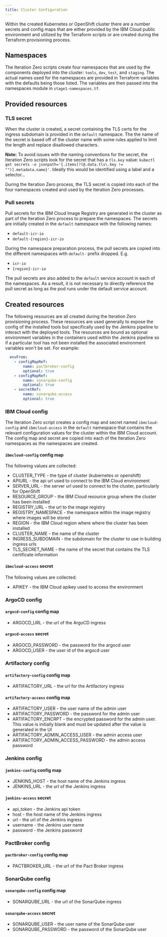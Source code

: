 ```yaml
---
title: Cluster Configuration
---
```


<PageDescription>

Within the created Kubernetes or OpenShift cluster there are a number secrets
and config maps that are either provided by the IBM Cloud public environment and
utilized by the Terraform scripts or are created during the Terraform provisioning
process.

</PageDescription>


## Namespaces

The Iteration Zero scripts create four namespaces that are used by the components deployed into the cluster: `tools`, 
`dev`, `test`, and `staging`. The actual names used for the namespaces are provided in Terraform variables with the
defaults being those listed. The variables are then passed into the namespaces module in `stage1-namespaces.tf`.

## Provided resources

### TLS secret

When the cluster is created, a secret containing the TLS certs for the ingress subdomain is provided in the 
`default` namespace. The the name of the secret is based off of the cluster name with some rules applied to limit the
length and replace disallowed characters.

**Note:** To avoid issues with the naming conventions for the secret, the Iteration Zero scripts look for the secret
that has a `tls.key` value: `kubectl get secrets -o jsonpath='{.items[?(@.data.tls\.key != "")].metadata.name}'`.
Ideally this would be identified using a label and a selector...

During the Iteration Zero process, the TLS secret is copied into each of the four namespaces created and used by the 
Iteration Zero processes.

### Pull secrets

Pull secrets for the IBM Cloud Image Registry are generated in the cluster as part of the Iteration Zero process to 
prepare the namespaces. The secrets are initially created in the `default` namespace with the following names:
- `default-icr-io` 
- `default-{region}-icr-io` 

During the namespace preparation process, the pull secrets are copied into the different namespaces with `default-`
prefix dropped. E.g.
- `icr-io`
- `{region}-icr-io`

The pull secrets are also added to the `default` service account in each of the namespaces. As a result, it is not 
necessary to directly reference the pull secret as long as the pod runs under the default service account.

## Created resources

The following resources are all created during the Iteration Zero provisioning process. These resources
are used generally to expose the config of the installed tools but specifically used by the Jenkins 
pipeline to interact with the deployed tools. The resources are bound as optional environment variables
in the containers used within the Jenkins pipeline so if a particular tool has not been installed the
associated environment variables won't be set. For example:

```yaml
  envFrom:
    - configMapRef:
        name: pactbroker-config
        optional: true
    - configMapRef:
        name: sonarqube-config
        optional: true
    - secretRef:
        name: sonarqube-access
        optional: true
```

### IBM Cloud config

The Iteration Zero script creates a config map and secret named `ibmcloud-config` and `ibmcloud-access`
in the `default` namespace that contains the relevant configuration values for the cluster within the IBM 
Cloud account. The config map and secret are copied into each of the Iteration Zero namespaces as the 
namespaces are created.

#### `ibmcloud-config` config map
 
The following values are collected:
 
- CLUSTER_TYPE - the type of cluster (kubernetes or openshift)
- APIURL - the api url used to connect to the IBM Cloud environment
- SERVER_URL - the server url used to connect to the cluster, particularly for OpenShift
- RESOURCE_GROUP - the IBM Cloud resource group where the cluster has been installed
- REGISTRY_URL - the url to the image registry
- REGISTRY_NAMESPACE - the namespace within the image registry where images will be stored
- REGION - the IBM Cloud region where where the cluster has been installed
- CLUSTER_NAME - the name of the cluster
- INGRESS_SUBDOMAIN - the subdomain for the cluster to use in building ingress urls
- TLS_SECRET_NAME - the name of the secret that contains the TLS certificate information

#### `ibmcloud-access` secret

The following values are collected:

- APIKEY - the IBM Cloud apikey used to access the environment

### ArgoCD config

#### `argocd-config` config map

- ARGOCD_URL - the url of the ArgoCD ingress

#### `argocd-access` secret

- ARGOCD_PASSWORD - the password for the argocd user
- ARGOCD_USER - the user id of the argocd user

### Artifactory config

#### `artifactory-config` config map

- ARTIFACTORY_URL - the url for the Artifactory ingress

#### `artifactory-access` config map

- ARTIFACTORY_USER - the user name of the admin user
- ARTIFACTORY_PASSWORD - the password for the admin user
- ARTIFACTORY_ENCRPT - the encrypted password for the admin user. This value is initially blank
and must be updated after the value is generated in the UI
- ARTIFACTORY_ADMIN_ACCESS_USER - the admin access user
- ARTIFACTORY_ADMIN_ACCESS_PASSWORD - the admin access password

### Jenkins config

#### `jenkins-config` config map

- JENKINS_HOST - the host name of the Jenkins ingress
- JENKINS_URL - the url of the Jenkins ingress

#### `jenkins-access` secret

- api_token - the Jenkins api token
- host - the host name of the Jenkins ingress
- url - the url of the Jenkins ingress
- username - the Jenkins user name
- password - the Jenkins password

### PactBroker config

#### `pactbroker-config` config map

- PACTBROKER_URL - the url of the Pact Broker ingress

### SonarQube config

#### `sonarqube-config` config map

- SONARQUBE_URL - the url of the SonarQube ingress

#### `sonarqube-access` secret

- SONARQUBE_USER - the user name of the SonarQube user
- SONARQUBE_PASSWORD - the password of the SonarQube user
